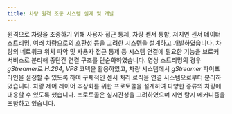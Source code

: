 ```yaml
---
title: 차량 원격 조종 시스템 설계 및 개발
---
```


원격으로 차량을 조종하기 위해 사용자 접근 통제, 차량 센서 통합, 저지연 센서 데이터 스트리밍, 여러 차량으로의 호환성 등을 고려한 시스템을 설계하고 개발하였습니다.
차량의 네트워크 위치 파악 및 사용자 접근 통제 등 시스템 연결에 필요한 기능을 브로커 서비스로 분리해 종단간 연결 구조를 단순화하였습니다.
영상 스트리밍의 경우 *gStreamer*로 *H.264*, *VP8* 코덱을 활용하였고, 차량 시스템에서 *gStreamer* 파이프라인을 설정할 수 있도록 하여 구체적인 센서 처리 로직을 연결 시스템으로부터 분리하였습니다.
차량 제어 레이어 추상화를 위한 프로토콜을 설계하여 다양한 종류의 차량에 대응할 수 있도록 했습니다.
프로토콜은 실시간성을 고려하였으며 지연 탐지 메커니즘을 포함하고 있습니다.
